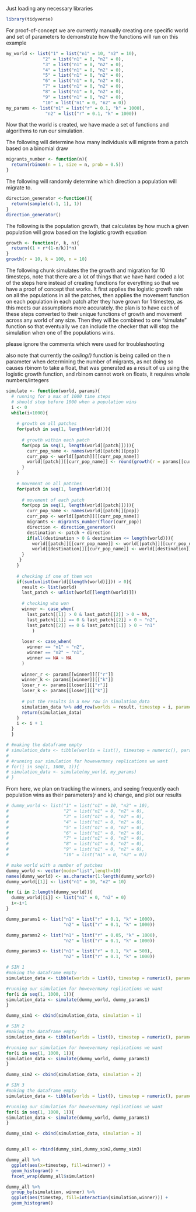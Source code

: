 

Just loading any necessary libraries

```r
library(tidyverse)

```

For proof-of-concept we are currently manually creating one specific world and set of parameters to demonstrate how the functions will run on this example
```r
my_world <- list("1" = list("n1" = 10, "n2" = 10), 
              "2" = list("n1" = 0, "n2" = 0), 
              "3" = list("n1" = 0, "n2" = 0),
              "4" = list("n1" = 0, "n2" = 0), 
              "5" = list("n1" = 0, "n2" = 0), 
              "6" = list("n1" = 0, "n2" = 0), 
              "7" = list("n1" = 0, "n2" = 0), 
              "8" = list("n1" = 0, "n2" = 0), 
              "9" = list("n1" = 0, "n2" = 0), 
              "10" = list("n1" = 0, "n2" = 0))
my_params <- list("n1" = list("r" = 0.1, "k" = 1000), 
               "n2" = list("r" = 0.1, "k" = 1000))
```
Now that the world is created, we have made a set of functions and algorithms to run our simulation.


The following will determine how many individuals will migrate from a patch based on a binomial draw
```r
migrants_number <- function(n){
  return(rbinom(n = 1, size = n, prob = 0.5))
}
```

The following will randomly determine which direction a population will migrate to.
```r
direction_generator <-function(){
  return(sample(c(-1, 1), 1))
}
direction_generator()

```

The following is the population growth, that calculates by how much a given population will grow based on the logistic growth equation 
```r
growth <- function(r, k, n){
  return((1 + r*(1-n/k))*n)
}
growth(r = 10, k = 100, n = 10)
```

The following chunk simulates the the growth and migration for 10 timesteps, note that there are a lot of things that we have hard coded a lot of the steps here instead of creating functions for everything so that we have a proof of concept that works. It first applies the logistic growth rate on all the populations in all the patches, then applies the movement function on each population in each patch after they have grown for 1 timestep, as this meets our assumptions more accurately.
the plan is to have each of these steps converted to their unique functions of growth and movement across any world of any size. Then they will be combined to one "simulate" function so that eventually we can include the checker that will stop the simulation when one of the populations wins. 

please ignore the comments which were used for troubleshooting

also note that currently the _ceiling()_ function is being called on the n parameter when determining the number of migrants, as not doing so causes rbinom to take a float, that was generated as a result of us using the logistic growth function, and rbinom cannot work on floats, it requires whole numbers/integers
```r
simulate <- function(world, params){
  # running for a max of 1000 time steps
  # should stop before 1000 when a population wins
  i <- 0
  while(i<1000){
    
    # growth on all patches
    for(patch in seq(1, length(world))){
      
      # growth within each patch
      for(pop in seq(1, length(world[[patch]]))){
        curr_pop_name <- names(world[[patch]][pop])
        curr_pop <- world[[patch]][[curr_pop_name]]
        world[[patch]][[curr_pop_name]] <- round(growth(r = params[[curr_pop_name]][["r"]], k = params[[curr_pop_name]][["k"]], n = curr_pop)) -> curr_pop
      }
    }
    
    # movement on all patches
    for(patch in seq(1, length(world))){
      
      # movement of each patch
      for(pop in seq(1, length(world[[patch]]))){
        curr_pop_name <- names(world[[patch]][pop])
        curr_pop <- world[[patch]][[curr_pop_name]]
        migrants <- migrants_number(floor(curr_pop))
        direction <- direction_generator()
        destination <- patch + direction
        if(all(destination > 0 & destination <= length(world))){
          world[[patch]][[curr_pop_name]] <- world[[patch]][[curr_pop_name]] - migrants
          world[[destination]][[curr_pop_name]] <- world[[destination]][[curr_pop_name]] + migrants
      }
     }
    }
    
    # checking if one of them won
    if(sum(unlist(world[[length(world)]])) > 0){
      result <- list(world)
      last_patch <- unlist(world[[length(world)]])
      
      # checking who won
      winner <- case_when(
        last_patch[[1]] > 0 & last_patch[[2]] > 0 ~ NA,
        last_patch[[1]] == 0 & last_patch[[2]] > 0 ~ "n2",
        last_patch[[2]] == 0 & last_patch[[1]] > 0 ~ "n1"
          )
      
      loser <- case_when(
        winner == "n1" ~ "n2",
        winner == "n2" ~ "n1",
        winner == NA ~ NA
      )
      
      winner_r <- params[[winner]][["r"]]
      winner_k <- params[[winner]][["k"]]
      loser_r <- params[[loser]][["r"]]
      loser_k <- params[[loser]][["k"]]
      
      # put the results in a new row in simulation_data  
      simulation_data %>% add_row(worlds = result, timestep = i, parameters = list(params), winner = winner, winner_r = winner_r, winner_k = winner_k, loser_r = loser_r, loser_k = loser_k) -> simulation_data
      return(simulation_data)
    }
    i <- i + 1
  }
  }
```

```r
# #making the dataframe empty
# simulation_data <- tibble(worlds = list(), timestep = numeric(), parameters = list(), winner = character(), winner_r = numeric(), winner_k = numeric(), loser_r = numeric(), loser_k = numeric())
# 
# #running our simulation for howevermany replications we want
# for(i in seq(1, 1000, 1)){
# simulation_data <- simulate(my_world, my_params)
# }

```



From here, we plan on tracking the winners, and seeing frequently each population wins as their parameters(r and k) change, and plot our results

```r
# dummy_world <- list("1" = list("n1" = 10, "n2" = 10), 
#                     "2" = list("n1" = 0, "n2" = 0), 
#                     "3" = list("n1" = 0, "n2" = 0),
#                     "4" = list("n1" = 0, "n2" = 0), 
#                     "5" = list("n1" = 0, "n2" = 0), 
#                     "6" = list("n1" = 0, "n2" = 0), 
#                     "7" = list("n1" = 0, "n2" = 0), 
#                     "8" = list("n1" = 0, "n2" = 0), 
#                     "9" = list("n1" = 0, "n2" = 0), 
#                     "10" = list("n1" = 0, "n2" = 0))

# make world with a number of patches
dummy_world <- vector(mode="list",length=10)
names(dummy_world) <- as.character(1:length(dummy_world))
dummy_world[[1]] <- list("n1" = 10, "n2" = 10)

for (i in 2:length(dummy_world)){
  dummy_world[[i]] <- list("n1" = 0, "n2" = 0)
  i<-i+1
}

dummy_params1 <- list("n1" = list("r" = 0.1, "k" = 1000), 
                      "n2" = list("r" = 0.1, "k" = 1000))

dummy_params2 <- list("n1" = list("r" = 0.05, "k" = 1000), 
                      "n2" = list("r" = 0.1, "k" = 1000))

dummy_params3 <- list("n1" = list("r" = 0.1, "k" = 500), 
                      "n2" = list("r" = 0.1, "k" = 1000))
```

```r
# SIM 1
#making the dataframe empty
simulation_data <- tibble(worlds = list(), timestep = numeric(), parameters = list(), winner = character(), winner_r = numeric(), winner_k = numeric(), loser_r = numeric(), loser_k = numeric())

#running our simulation for howevermany replications we want
for(i in seq(1, 1000, 1)){
simulation_data <- simulate(dummy_world, dummy_params1)
}

dummy_sim1 <- cbind(simulation_data, simulation = 1)

# SIM 2
#making the dataframe empty
simulation_data <- tibble(worlds = list(), timestep = numeric(), parameters = list(), winner = character(), winner_r = numeric(), winner_k = numeric(), loser_r = numeric(), loser_k = numeric())

#running our simulation for howevermany replications we want
for(i in seq(1, 1000, 1)){
simulation_data <- simulate(dummy_world, dummy_params1)
}

dummy_sim2 <- cbind(simulation_data, simulation = 2)

# SIM 3
#making the dataframe empty
simulation_data <- tibble(worlds = list(), timestep = numeric(), parameters = list(), winner = character(), winner_r = numeric(), winner_k = numeric(), loser_r = numeric(), loser_k = numeric())

#running our simulation for howevermany replications we want
for(i in seq(1, 1000, 1)){
simulation_data <- simulate(dummy_world, dummy_params1)
}

dummy_sim3 <- cbind(simulation_data, simulation = 3)


dummy_all <- rbind(dummy_sim1,dummy_sim2,dummy_sim3)
```

```r
dummy_all %>%
  ggplot(aes(x=timestep, fill=winner)) +
  geom_histogram() +
  facet_wrap(dummy_all$simulation)

dummy_all %>%
  group_by(simulation, winner) %>%
  ggplot(aes(timestep, fill=interaction(simulation,winner))) +
  geom_histogram()

  
```


